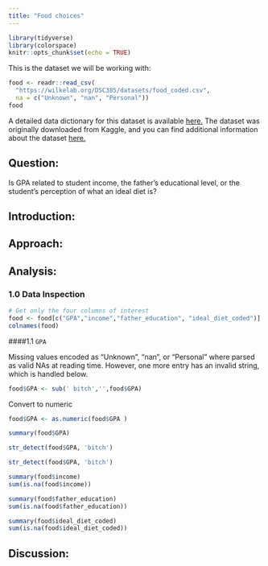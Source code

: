 ```yaml
---
title: "Food choices"
---
```


```r
library(tidyverse)
library(colorspace)
knitr::opts_chunk$set(echo = TRUE)
```

This is the dataset we will be working with:

```r
food <- readr::read_csv(
  "https://wilkelab.org/DSC385/datasets/food_coded.csv",
  na = c("Unknown", "nan", "Personal"))
food
```

A detailed data dictionary for this dataset is available [here.](https://wilkelab.org/DSC385/datasets/food_codebook.pdf) The dataset was originally downloaded from Kaggle, and you can find additional information about the dataset [here.](https://www.kaggle.com/borapajo/food-choices/version/5)


## **Question:** 
Is GPA related to student income, the father's educational level, or the student's perception of what an ideal diet is?


## **Introduction:**


## **Approach:** 


## **Analysis:**


### 1.0 Data Inspection
```r
# Get only the four columns of interest
food <- food[c("GPA","income","father_education", "ideal_diet_coded")]
colnames(food)
```
####1.1 `GPA`

Missing values encoded as "Unknown", "nan", or "Personal" where parsed as valid NAs at reading time. However, one more entry has an invalid string, which is handled below.

```r
food$GPA <- sub(' bitch','',food$GPA)
```

Convert to numeric
```r
food$GPA <- as.numeric(food$GPA )
```

```r
summary(food$GPA)
```


```r
str_detect(food$GPA, 'bitch')
```
```r
str_detect(food$GPA, 'bitch')
```



```r

summary(food$income)
sum(is.na(food$income))

```
```r

summary(food$father_education)
sum(is.na(food$father_education))

```

```r

summary(food$ideal_diet_coded)
sum(is.na(food$ideal_diet_coded))

```
## **Discussion:**


